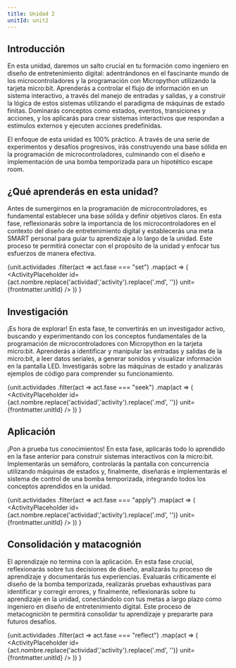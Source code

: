 ```yaml
---
title: Unidad 2
unitId: unit2
---
```




## Introducción

En esta unidad, daremos un salto crucial en tu formación como ingeniero en diseño de entretenimiento 
digital: adentrándonos en el fascinante mundo de los microcontroladores y la programación con Micropython 
utilizando la tarjeta micro:bit. Aprenderás a controlar el flujo de información en un sistema interactivo,
a través del manejo de entradas y salidas, y a construir la lógica de estos sistemas utilizando el paradigma 
de máquinas de estado finitas. Dominarás conceptos como estados, eventos, transiciones y acciones, y los 
aplicarás para crear sistemas interactivos que respondan a estímulos externos y ejecuten acciones predefinidas.

El enfoque de esta unidad es 100% práctico. A través de una serie de experimentos y desafíos progresivos, 
irás construyendo una base sólida en la programación de microcontroladores, culminando con el diseño e 
implementación de una bomba temporizada para un hipotético escape room. 

## ¿Qué aprenderás en esta unidad?

Antes de sumergirnos en la programación de microcontroladores, es fundamental establecer una base 
sólida y definir objetivos claros. En esta fase, reflexionarás sobre la importancia de los microcontroladores 
en el contexto del diseño de entretenimiento digital y establecerás una meta SMART personal para guiar tu 
aprendizaje a lo largo de la unidad. Este proceso te permitirá conectar con el propósito de la unidad 
y enfocar tus esfuerzos de manera efectiva.

{unit.actividades
  .filter(act => act.fase === "set")
  .map(act => (
    <ActivityPlaceholder 
      id={act.nombre.replace('actividad','activity').replace('.md', '')} 
      unit={frontmatter.unitId} 
    />
  ))
}

## Investigación

¡Es hora de explorar! En esta fase, te convertirás en un investigador activo, buscando y 
experimentando con los conceptos fundamentales de la programación de microcontroladores 
con Micropython en la tarjeta micro:bit. Aprenderás a identificar y manipular las entradas 
y salidas de la micro:bit, a leer datos seriales, a generar sonidos y visualizar información 
en la pantalla LED. Investigarás sobre las máquinas de estado y analizarás ejemplos de 
código para comprender su funcionamiento.

{unit.actividades
  .filter(act => act.fase === "seek")
  .map(act => (
    <ActivityPlaceholder 
      id={act.nombre.replace('actividad','activity').replace('.md', '')} 
      unit={frontmatter.unitId}
    />
  ))
}

## Aplicación

¡Pon a prueba tus conocimientos! En esta fase, aplicarás todo lo aprendido en la fase anterior 
para construir sistemas interactivos con la micro:bit. Implementarás un semáforo, controlarás la 
pantalla con concurrencia utilizando máquinas de estados y, finalmente, diseñarás e implementarás 
el sistema de control de una bomba temporizada, integrando todos los conceptos aprendidos en la unidad.

{unit.actividades
  .filter(act => act.fase === "apply")
  .map(act => (
    <ActivityPlaceholder 
      id={act.nombre.replace('actividad','activity').replace('.md', '')} 
      unit={frontmatter.unitId} 
    />
  ))
}

## Consolidación y matacognión

El aprendizaje no termina con la aplicación. En esta fase crucial, reflexionarás sobre tus 
decisiones de diseño, analizarás tu proceso de aprendizaje y documentarás tus experiencias. 
Evaluarás críticamente el diseño de la bomba temporizada, realizarás pruebas exhaustivas 
para identificar y corregir errores, y finalmente, reflexionarás sobre tu aprendizaje en 
la unidad, conectándolo con tus metas a largo plazo como ingeniero en diseño de entretenimiento 
digital. Este proceso de metacognición te permitirá consolidar tu aprendizaje y prepararte 
para futuros desafíos.

{unit.actividades
  .filter(act => act.fase === "reflect")
  .map(act => (
    <ActivityPlaceholder 
      id={act.nombre.replace('actividad','activity').replace('.md', '')} 
      unit={frontmatter.unitId} 
    />
  ))
}
